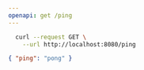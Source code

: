 ---
openapi: get /ping
---

<RequestExample>

```bash Request
  curl --request GET \
    --url http://localhost:8080/ping
```

</RequestExample>

<ResponseExample>

```json Response
{ "ping": "pong" }
```

</ResponseExample>
